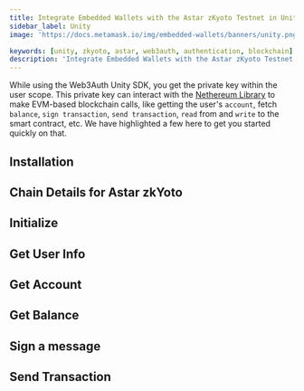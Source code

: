 ```yaml
---
title: Integrate Embedded Wallets with the Astar zKyoto Testnet in Unity
sidebar_label: Unity
image: 'https://docs.metamask.io/img/embedded-wallets/banners/unity.png'

keywords: [unity, zkyoto, astar, web3auth, authentication, blockchain]
description: 'Integrate Embedded Wallets with the Astar zKyoto Testnet in Unity | Embedded Wallets'
---
```



<SEO
  title="Integrate Embedded Wallets with the Astar zKyoto Testnet in Unity"
  description="Integrate Embedded Wallets with the Astar zKyoto Testnet in Unity | Embedded Wallets"
  image="https://docs.metamask.io/img/embedded-wallets/banners/zkevm.png"
  slug="/embedded-wallets/connect-blockchain/evm/zkyoto/unity"
/>

While using the Web3Auth Unity SDK, you get the private key within the user scope. This private key can interact with the [Nethereum Library](https://nethereum.com/) to make EVM-based blockchain calls, like getting the user's `account`, fetch `balance`, `sign transaction`, `send transaction`, `read` from and `write` to the smart contract, etc. We have highlighted a few here to get you started quickly on that.

## Installation

<InstallationSnippet />

## Chain Details for Astar zkYoto

<ChainDetailsAstarZkyoto />

## Initialize

<InitialisationSnippet />

## Get User Info

<UserInfoSnippet />

## Get Account

<GetAccountSnippet />

## Get Balance

<GetBalanceSnippet />

## Sign a message

<SignMessageSnippet />

## Send Transaction

<SendTransactionSnippet />
